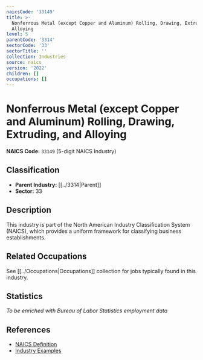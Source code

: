 ```yaml
---
naicsCode: '33149'
title: >-
  Nonferrous Metal (except Copper and Aluminum) Rolling, Drawing, Extruding, and
  Alloying
level: 5
parentCode: '3314'
sectorCode: '33'
sectorTitle: ''
collection: Industries
source: naics
version: '2022'
children: []
occupations: []
---
```

# Nonferrous Metal (except Copper and Aluminum) Rolling, Drawing, Extruding, and Alloying

**NAICS Code:** `33149` (5-digit NAICS Industry)

## Classification

- **Parent Industry:** [[../3314|Parent]]
- **Sector:** 33

## Description

This industry is part of the North American Industry Classification System (NAICS), which provides a uniform framework for classifying business establishments.

## Related Occupations

See [[../Occupations|Occupations]] collection for jobs typically found in this industry.

## Statistics

*To be enriched with Bureau of Labor Statistics employment data*

## References

- [NAICS Definition](https://www.census.gov/naics/)
- [Industry Examples](https://www.census.gov/naics/2022NAICS/)
